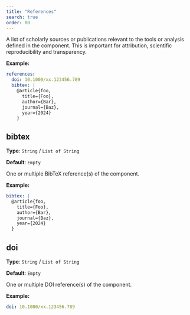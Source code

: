 ```yaml
---
title: "References"
search: true
order: 80
---
```


A list of scholarly sources or publications relevant to the tools or analysis defined in the component. This is important for attribution, scientific reproducibility and transparency.

**Example:**

```yaml
references:
  doi: 10.1000/xx.123456.789
  bibtex: |
    @article{foo,
      title={Foo},
      author={Bar},
      journal={Baz},
      year={2024}
    }

```

## bibtex

**Type**: `String` / `List of String`

**Default**: `Empty`

One or multiple BibTeX reference(s) of the component.

**Example:**

```yaml
bibtex: |
  @article{foo,
    title={Foo},
    author={Bar},
    journal={Baz},
    year={2024}
  }

```

## doi

**Type**: `String` / `List of String`

**Default**: `Empty`

One or multiple DOI reference(s) of the component.

**Example:**

```yaml
doi: 10.1000/xx.123456.789
```
